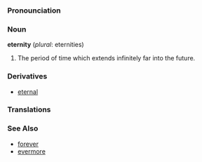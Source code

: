 ===Pronounciation===
{{substub}}
                                                                                                                                                      
===Noun===
'''eternity''' (''plural'': eternities)
#The period of time which extends infinitely far into the future.
                                                                                                                                                      
===Derivatives===
*[[eternal]]
                                                                                                                                                      
===Translations===
{{substub}}
                                                                                                                                                      
===See Also===
*[[forever]]
*[[evermore]]